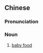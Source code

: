{{also|婴儿食品}}
==Chinese==
{{zh-forms|s=婴儿食品|type=22}}

===Pronunciation===
{{zh-pron
|m=yīng'ér shípǐn
|cat=n
}}

===Noun===
{{zh-noun}}

# [[baby food]]